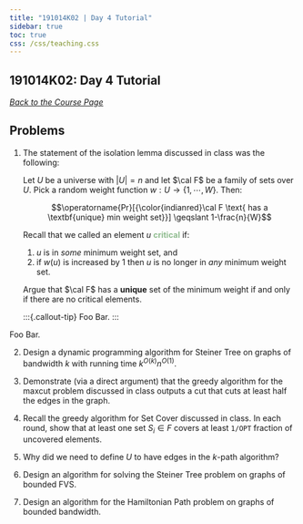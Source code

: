 ```yaml
---
title: "191014K02 | Day 4 Tutorial"
sidebar: true
toc: true
css: /css/teaching.css
---
```




:::{.column-body-outset}

## 191014K02: Day 4 Tutorial

_[Back to the Course Page](../../)_



## Problems

1. The statement of the isolation lemma discussed in class was the following:

    Let $U$ be a universe with $|U|=n$ and let $\cal F$ be a family of sets over $U$. Pick a random weight function $w: U \rightarrow\{1, \cdots ,W\}$. Then:

    $$\operatorname{Pr}[{\color{indianred}\cal F \text{ has a \textbf{unique} min weight set}}] \geqslant 1-\frac{n}{W}$$


    Recall that we called an element $u$ <span style="color:darkseagreen">**critical**</span> if:

    1. $u$ is in _some_ minimum weight set, and
    2. if $w(u)$ is increased by 1 then $u$ is no longer in _any_ minimum weight set.

    Argue that $\cal F$ has a **unique** set of the minimum weight if and only if there are no critical elements.

    :::{.callout-tip}
    Foo Bar.
    :::

:::{.callout-tip}
Foo Bar.
:::

2. Design a dynamic programming algorithm for Steiner Tree on graphs of bandwidth $k$ with running time $k^{O(k)} n^{O(1)}$.

3. Demonstrate (via a direct argument) that the greedy algorithm for the maxcut problem discussed in class outputs a cut that cuts at least half the edges in the graph.

4. Recall the greedy algorithm for Set Cover discussed in class. In each round, show that at least one set $S_i \in F$ covers at least `1/OPT` fraction of uncovered elements.

5. Why did we need to define $U$ to have edges in the $k$-path algorithm?

6. Design an algorithm for solving the Steiner Tree problem on graphs of bounded FVS.

7. Design an algorithm for the Hamiltonian Path problem on graphs of bounded bandwidth.


:::